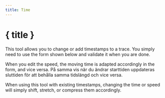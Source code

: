 ```yaml
---
title: Time
---
```


<script>
</script>

# <CalendarClock size="24" class="inline-block" style="margin-bottom: 5px" /> { title }

This tool allows you to change or add timestamps to a trace.
You simply need to use the form shown below and validate it when you are done.

<div class="flex flex-row justify-center">
    <Time class="text-foreground p-3 border rounded-md shadow-lg" />
</div>

When you edit the speed, the moving time is adapted accordingly in the form, and vice versa.
På samma vis när du ändrar starttiden uppdateras sluttiden för att behålla samma tidslängd och vice versa.

<DocsNote>

When using this tool with existing timestamps, changing the time or speed will simply shift, stretch, or compress them accordingly.

</DocsNote>
